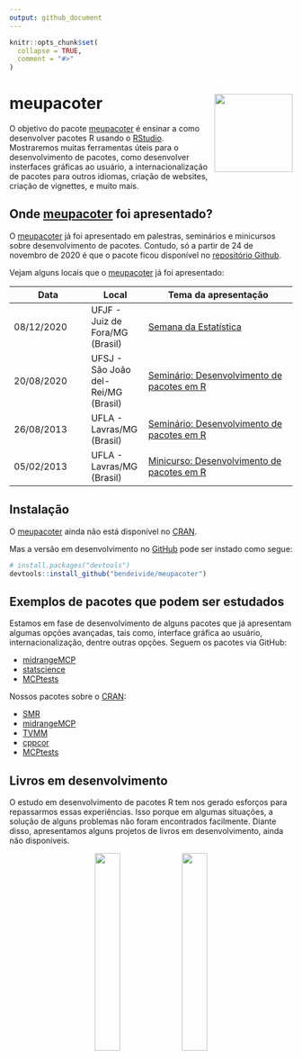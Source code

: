 ```yaml
---
output: github_document
---
```


<!-- README.md is generated from README.Rmd. Please edit that file -->

```r
knitr::opts_chunk$set(
  collapse = TRUE,
  comment = "#>"
)
```

# meupacoter <img src='man/figures/logo.png' align="right" height="139" />

<!-- badges: start -->
<!-- badges: end -->

O objetivo do pacote [meupacoter](https://bendeivide.github.io/meupacoter/) é ensinar a como desenvolver pacotes R usando o [RStudio](http://rstudio.com). Mostraremos muitas ferramentas úteis para o desenvolvimento de pacotes, como desenvolver insterfaces gráficas ao usuário, a internacionalização de pacotes para outros idiomas, criação de websites, criação de vignettes, e muito mais.

## Onde [meupacoter](https://bendeivide.github.io/meupacoter/) foi apresentado?

O [meupacoter](https://bendeivide.github.io/meupacoter/) já foi apresentado em palestras, seminários e minicursos sobre desenvolvimento de pacotes. Contudo, só a partir de 24 de novembro de 2020 é que o pacote ficou disponível no [repositório Github](https://github.com/bendeivide/meupacoter).

Vejam alguns locais que o [meupacoter](https://bendeivide.github.io/meupacoter/) já foi apresentado:

| Data      |  Local | Tema da apresentação|
|-----------|--------|---------------------|
|08/12/2020 | UFJF - Juiz de Fora/MG (Brasil)  |  [Semana da Estatística](https://www.sympla.com.br/minicurso-como-desenvolver-seu-primeiro-pacote-r__1073575) |
|20/08/2020 | UFSJ - São João del-Rei/MG (Brasil) | [Seminário: Desenvolvimento de pacotes em R](https://youtu.be/mGUY6Cxzr58) |
|26/08/2013 | UFLA - Lavras/MG (Brasil)           | [Seminário: Desenvolvimento de pacotes em R](http://www.des.ufla.br/) |
|05/02/2013 | UFLA - Lavras/MG (Brasil)           | [Minicurso: Desenvolvimento de pacotes em R](http://www.des.ufla.br/) |

## Instalação

O [meupacoter](https://bendeivide.github.io/meupacoter/) ainda não está disponível no [CRAN](https://CRAN.R-project.org).

<!--
You can install the released version of meupacoter from [CRAN](https://CRAN.R-project.org) with:

``` r
install.packages("meupacoter")
```
-->

Mas a versão em desenvolvimento no [GitHub](https://github.com/) pode ser instado como segue:

``` r
# install.packages("devtools")
devtools::install_github("bendeivide/meupacoter")
```


## Exemplos de pacotes que podem ser estudados

Estamos em fase de desenvolvimento de alguns pacotes que já apresentam algumas opções avançadas, tais como, interface gráfica ao usuário, internacionalização, dentre outras opções. Seguem os pacotes via GitHub:

* [midrangeMCP](http://bendeivide.github.io/midrangeMCP)
* [statscience](https://bendeivide.github.io/statscience/)
* [MCPtests](https://github.com/bendeivide/MCPtests)

Nossos pacotes sobre o [CRAN](https://CRAN.R-project.org):

* [SMR](http://cran.r-project.org/package=SMR)
* [midrangeMCP](http://cran.r-project.org/package=midrangeMCP)
* [TVMM](http://cran.r-project.org/package=TVMM)
* [cppcor](http://cran.r-project.org/package=cppcor)
* [MCPtests](http://cran.r-project.org/package=MCPtests)

## Livros em desenvolvimento

O estudo em desenvolvimento de pacotes R tem nos gerado esforços para repassarmos essas experiências. Isso porque em algumas situações, a solução de alguns problemas não foram encontrados facilmente. Diante disso, apresentamos alguns projetos de livros em desenvolvimento, ainda não disponíveis.


<p align="center">
<img src="man/figures/dper.png" alt="" width="30%">
<img src="man/figures/livroGUI2.png" alt="" width="30%">
</p>



